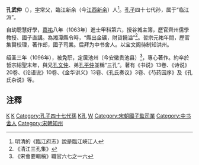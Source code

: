 '''孔武仲'''（{{bd|?||?||}}），[[表字|字]]常父，臨江新余（今[[江西|江西]][[新余|新余]]）人<ref>明清的《臨江府志》說是臨江峽江人</ref>。[[孔子|孔子]]四十七代孙，属于“临江派”。

自幼聰慧好學，[[嘉祐|嘉祐]]八年（1063年）進士甲科第六，授谷城主簿，歷官齊州儒學教授、國子直講。為湘潭縣令時，“縣出金礦，財貨饒溢”<ref>《清江三孔集》</ref>。哲宗元祐年間，歷官集賢校理，著作郎，國子司業。后拜为中书舍人。以宝文阁待制知洪州。

绍圣三年（1096年），被免职，定居池州（今安徽贵池县）<ref>《宋會要輯稿》職官六七之一六</ref>，專心著作。約卒於哲宗紹聖末年，與兄[[孔文仲|孔文仲]]、弟[[孔平仲|孔平仲]]並稱“三孔”。著有《书说》13卷、《诗说》20卷、《论语说》10卷、《金华讲义》13卷、《孔氏奏议》3卷、《芍药园序》及《孔氏杂说》等。

==注釋==
{{reflist}}

{{宋朝人物小作品}}
[[Category:嘉祐八年癸卯科進士|K]]
[[Category:宋朝政治人物|K]]
[[Category:孔子四十七代孫|Category:孔子四十七代孫]]
[[Category:新餘人|K孔]]
[[Category:孔姓|W]]
[[Category:宋朝國子監司業|Category:宋朝國子監司業]]
[[Category:中书舍人|Category:中书舍人]]
[[Category:宋朝知州|Category:宋朝知州]]